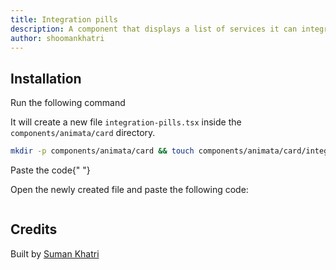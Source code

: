 ```yaml
---
title: Integration pills
description: A component that displays a list of services it can integrate with.
author: shoomankhatri
---
```


<ComponentPreview name="card-integration-pills--docs" />

## Installation

<Steps>

<Step>Run the following command</Step>

It will create a new file `integration-pills.tsx` inside the `components/animata/card` directory.

```bash
mkdir -p components/animata/card && touch components/animata/card/integration-pills.tsx
```

<Step>Paste the code</Step>{" "}

Open the newly created file and paste the following code:

```jsx file=<rootDir>/animata/card/integration-pills.tsx

```

</Steps>

## Credits

Built by [Suman Khatri](https://github.com/shoomankhatri)
